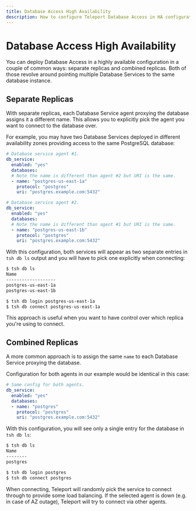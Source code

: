 ```yaml
---
title: Database Access High Availability
description: How to configure Teleport Database Access in HA configuration
---
```


# Database Access High Availability

You can deploy Database Access in a highly available configuration in a couple
of common ways: separate replicas and combined replicas. Both of those revolve
around pointing multiple Database Services to the same database instance.

## Separate Replicas

With separate replicas, each Database Service agent proxying the database
assigns it a different name. This allows you to explicitly pick the agent
you want to connect to the database over.

For example, you may have two Database Services deployed in different
availability zones providing access to the same PostgreSQL database:

```yaml
# Database service agent #1.
db_service:
  enabled: "yes"
  databases:
  # Note the name is different than agent #2 but URI is the same.
  - name: "postgres-us-east-1a"
    protocol: "postgres"
    uri: "postgres.example.com:5432"
```

```yaml
# Database service agent #2.
db_service:
  enabled: "yes"
  databases:
  # Note the name is different than agent #1 but URI is the same.
  - name: "postgres-us-east-1b"
    protocol: "postgres"
    uri: "postgres.example.com:5432"
```

With this configuration, both services will appear as two separate entries in
`tsh db ls` output and you will have to pick one explicitly when connecting:

```bash
$ tsh db ls
Name
-------------------
postgres-us-east-1a
postgres-us-east-1b

$ tsh db login postgres-us-east-1a
$ tsh db connect postgres-us-east-1a
```

This approach is useful when you want to have control over which replica
you're using to connect.

## Combined Replicas

A more common approach is to assign the same `name` to each Database Service
proxying the database.

Configuration for both agents in our example would be identical in this case:

```yaml
# Same config for both agents.
db_service:
  enabled: "yes"
  databases:
  - name: "postgres"
    protocol: "postgres"
    uri: "postgres.example.com:5432"
```

With this configuration, you will see only a single entry for the database in
`tsh db ls`:

```bash
$ tsh db ls
Name
--------
postgres

$ tsh db login postgres
$ tsh db connect postgres
```

When connecting, Teleport will randomly pick the service to connect through to
provide some load balancing. If the selected agent is down (e.g. in case of AZ
outage), Teleport will try to connect via other agents.
